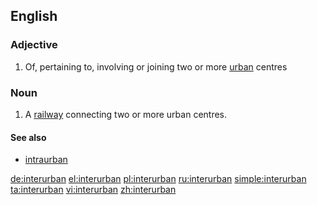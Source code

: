 ==English==

===Adjective===
{{en-adj|-}}

# Of, pertaining to, involving or joining two or more [[urban]] centres

===Noun===
{{en-noun}}

# A [[railway]] connecting two or more urban centres.

====See also====
* [[intraurban]]

[[de:interurban]]
[[el:interurban]]
[[pl:interurban]]
[[ru:interurban]]
[[simple:interurban]]
[[ta:interurban]]
[[vi:interurban]]
[[zh:interurban]]